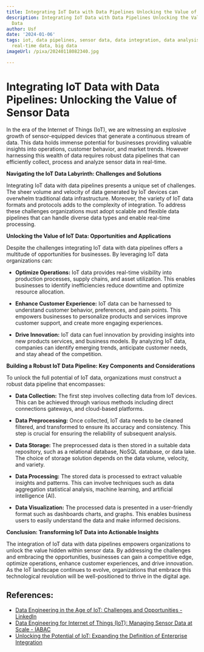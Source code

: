 ```yaml
---
title: Integrating IoT Data with Data Pipelines Unlocking the Value of Sensor Data
description: Integrating IoT Data with Data Pipelines Unlocking the Value of Sensor
  Data
author: Usf
date: '2024-01-06'
tags: iot, data pipelines, sensor data, data integration, data analysis, data visualization,
  real-time data, big data
imageUrl: /pixa/20240118082340.jpg

---
```

# Integrating IoT Data with Data Pipelines: Unlocking the  Value of Sensor Data

In the era of the Internet of Things (IoT),  we are witnessing an explosive growth of sensor-equipped devices that generate a continuous stream of data. This data holds immense potential for  businesses providing valuable  insights into operations, customer  behavior, and market trends. However harnessing this wealth of data requires robust data pipelines  that can efficiently collect, process and analyze sensor data  in real-time.

**Navigating the IoT Data Labyrinth: Challenges and Solutions**

Integrating IoT data with data pipelines presents a unique set of challenges.  The sheer volume and velocity of data generated by IoT devices can overwhelm traditional data infrastructure. Moreover, the variety of IoT data formats and protocols adds to the complexity of integration. To address these challenges organizations must adopt scalable and flexible  data pipelines that can handle diverse data types  and enable real-time processing.

**Unlocking the Value of IoT Data: Opportunities and  Applications**

Despite the challenges integrating IoT data with data pipelines  offers a multitude of opportunities for businesses. By  leveraging IoT data  organizations can:

* **Optimize Operations:** IoT data provides real-time  visibility into production processes, supply chains, and  asset utilization.  This enables businesses to identify  inefficiencies  reduce downtime and optimize resource allocation.

* **Enhance Customer Experience:** IoT data can be harnessed to understand customer behavior, preferences, and pain points. This empowers businesses to  personalize products and services improve customer support, and create more engaging experiences.

* **Drive Innovation:** IoT data can fuel innovation by providing  insights  into new products services, and business models. By analyzing  IoT data, companies can identify emerging trends, anticipate customer needs, and  stay ahead of the competition.

**Building  a Robust IoT Data  Pipeline: Key Components and Considerations**

To unlock the full potential of IoT data, organizations must construct a robust data pipeline that encompasses:

* **Data  Collection:** The  first step involves collecting  data from IoT devices. This can be achieved through various methods including direct connections gateways, and cloud-based platforms.

* **Data Preprocessing:** Once collected, IoT data needs  to be  cleaned filtered, and transformed to ensure  its accuracy and consistency. This step is  crucial for ensuring the reliability of subsequent analysis.

* **Data Storage:** The preprocessed data is then stored in a suitable data repository, such as a relational database,  NoSQL  database,  or data lake. The choice of  storage  solution depends  on the data volume, velocity, and variety.

*  **Data Processing:** The stored data is processed to extract valuable insights and patterns. This  can involve techniques such as  data aggregation statistical analysis, machine learning, and  artificial intelligence (AI).

*  **Data Visualization:** The processed data is presented in a user-friendly format such as dashboards charts, and graphs. This enables business  users to easily  understand the data and make informed decisions.

**Conclusion: Transforming IoT Data into Actionable Insights**

The integration of IoT data  with data pipelines empowers organizations to unlock the value hidden within  sensor data. By addressing  the challenges and embracing the opportunities, businesses can gain a competitive edge, optimize operations, enhance customer experiences, and  drive innovation. As the IoT landscape continues to evolve,  organizations that embrace this technological revolution will be well-positioned to thrive in the digital age.

## References:
- [Data Engineering in the Age of IoT: Challenges and Opportunities - LinkedIn](https://www.linkedin.com/pulse/data-engineering-age-iot-challenges-opportunities-yogesh-kantak)
- [Data Engineering for Internet of Things (IoT): Managing Sensor Data at Scale - IABAC](https://iabac.org/blog/data-engineering-for-internet-of-things-iot-managing-sensor-data-at-scale)
- [Unlocking the Potential of IoT: Expanding the Definition of Enterprise Integration](https://www.dbta.com/BigDataQuarterly/Articles/Unlocking-the-Potential-of-IoT-Expanding-the-Definition-of-Enterprise-Integration-161490.aspx)
